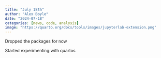 ```yaml
---
title: "July 18th"
author: "Alex Boyle"
date: "2024-07-18"
categories: [news, code, analysis]
image: "https://quarto.org/docs/tools/images/jupyterlab-extension.png"
---
```


Dropped the packages for now

Started experimenting with quartos
